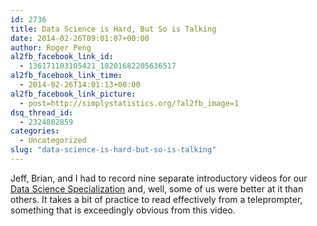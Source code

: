 ```yaml
---
id: 2736
title: Data Science is Hard, But So is Talking
date: 2014-02-26T09:01:07+00:00
author: Roger Peng
al2fb_facebook_link_id:
  - 136171103105421_10201682205636517
al2fb_facebook_link_time:
  - 2014-02-26T14:01:13+00:00
al2fb_facebook_link_picture:
  - post=http://simplystatistics.org/?al2fb_image=1
dsq_thread_id:
  - 2324802859
categories:
  - Uncategorized
slug: "data-science-is-hard-but-so-is-talking"
---
```

Jeff, Brian, and I had to record nine separate introductory videos for our [Data Science Specialization](http://jhudatascience.org) and, well, some of us were better at it than others. It takes a bit of practice to read effectively from a teleprompter, something that is exceedingly obvious from this video.
